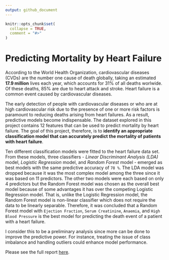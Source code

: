 ```yaml
---
output: github_document
---
```


<!-- README.md is generated from README.Rmd. Please edit that file -->

```r
knitr::opts_chunk$set(
  collapse = TRUE,
  comment = "#>"
)
```

# Predicting Mortality by Heart Failure

According to the World Health Organization, cardiovascular diseases (CVDs) are the number one cause of death globally, taking an estimated **17.9 million** lives each year, which accounts for 31% of all deaths worlwide. Of these deaths, 85% are due to heart attack and stroke. Heart failure is a common event caused by cardiovascular diseases. 

The early detection of people with cardiovascular diseases or who are at high cardiovascular risk due to the presence of one or more risk factors is paramount to reducing deaths arising from heart failures. As a result, predictive models become indispensable. The dataset explored in this project contains 12 features that can be used to predict mortality by heart failure. The goal of this project, therefore, is to **identify an appropriate classification model that can accurately predict the mortality of patients with heart failure**. 

<!-- Various classification models, as can be found in the Predictive Model section of this report, will be explored with the hope of coming up with a model that has high prediction accuracy.  -->

Ten different classification models were fitted to the heart failure data set. From these models, three classifiers - *Linear Discriminant Analysis (LDA)* model, *Logistic Regression* model, and *Random Forest* model - emerged as best models with the same predictive accuracy of `78 %`. The LDA model was dropped because it was the most complex model among the three since it was based on 11 predictors. The other two models were each based on only 4 predictors but the Random Forest model was chosen as the overall best model because of some advantages it has over the competing Logistic Regression model. That is, unlike the Logistic Regression model, the Random Forest model is non-linear classifier which does not require the data to be linearly separable. Therefore, it was concluded that  a Random Forest model with `Ejection Fraction`, `Serum Creatinine`, `Anaemia`, and `High Blood Pressure` is the best model for predicting the death event of a patient with a heart failure.

I consider this to be a preliminary analysis since  more can be done to improve the predictive power. For instance, treating the issue of class imbalance and handling outliers could enhance model performance.

Please see the full report [here](https://github.com/williamagyapong/heart-failure/blob/master/report.pdf).

<!-- badges: start -->
<!-- badges: end -->
